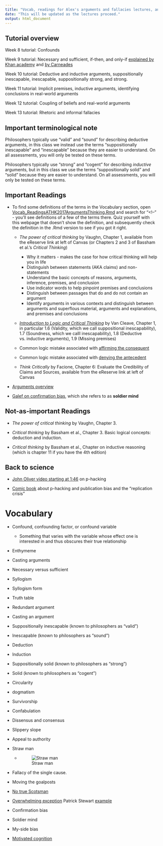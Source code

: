 ```yaml
---
title: "Vocab, readings for Alex's arguments and fallacies lectures, and associated tutorials"
date: "This will be updated as the lectures proceed."
output: html_document
---
```


## Tutorial overview

Week 8 tutorial: Confounds

Week 9 tutorial: Necessary and sufficient, if-then, and only-if [explained by Khan academy](https://www.khanacademy.org/test-prep/lsat/lsat-lessons/logic-toolbox-new/a/logic-toolbox--article--if-x-then-y--sufficiency-and-necessity) and [by Carneades](https://www.youtube.com/watch?v=ibjL90iY1d0)

Week 10 tutorial: Deductive and inductive arguments, suppositionally inescapable, inescapable, suppositionally strong, and strong.

Week 11 tutorial: Implicit premises, inductive arguments, identifying conclusions in real-world arguments

Week 12 tutorial: Coupling of beliefs and real-world arguments

Week 13 tutorial: Rhetoric and informal fallacies

## Important terminological note

Philosophers typically use "valid" and "sound" for describing deductive arguments, in this class we instead use the terms "suppositionally inescapable" and "inescapable" because they are easier to understand. On all assessments, you will only be tested on these terms.

Philosophers typically use "strong" and "cogent" for describing *inductive* arguments, but in this class we use the terms "suppositionally solid" and "solid" because they are easier to understand. On all assessments, you will only be tested on these terms.

## Important Readings

* To find some definitions of the terms in the Vocabulary section, open   [Vocab_ReadingsATHK2017ArgumentsThinking.Rmd](https://raw.githubusercontent.com/alexholcombe/teachingATHK/master/Vocab_ReadingsATHKArgumentsThinking.Rmd) and search for "\<!--" - you'll see definitions of a few of the terms there. 
Quiz yourself with this webpage that doesn't show the definition, and subsequently check the definition in the .Rmd version to see if you got it right.  

* *The power of critical thinking* by Vaughn, Chapter 1, available from the eReserve link at left of Canvas
(or Chapters 2 and 3 of Bassham et al.'s *Critical Thinking*)
  * Why it matters - makes the case for how critical thinking will help you in life
  * Distinguish between statements (AKA claims) and non-statements
  * Understand the basic concepts of reasons, arguments, inference, premises, and conclusion
  * Use indicator words to help pinpoint premises and conclusions
  * Distinguish between passages that do and do not contain an argument
  * Identify arguments in various contexts and distinguish between arguments and superflous material, arguments and explanations, and premises and conclusions

* [*Introduction to Logic and Critical Thinking*](https://open.umn.edu/opentextbooks/textbooks/introduction-to-logic-and-critical-thinking) by Van Cleave, Chapter 1, in particular 1.6 (Validity, which we call suppositional inescapability), 1.7 (Soundness, which we calll inescapability), 1.8 (Deductive vs. inductive arguments), 1.9 (Missing premises)

* Common logic mistake associated with [affirming the consequent](https://www.logicallyfallacious.com/tools/lp/Bo/LogicalFallacies/14/Affirming-the-Consequent)

* Common logic mistake associated with [denying the antecedent](https://www.logicallyfallacious.com/tools/lp/Bo/LogicalFallacies/77/Denying-the-Antecedent) 

* *Think Critically* by Facione, Chapter 6: Evaluate the Credibility of Claims and Sources, available from the eReserve link at left of Canvas

<!-- Critical Thinking, by Paul and Elder -->

* [Arguments overview](https://github.com/alexholcombe/teachingATHK/blob/master/ArgumentsOverview.docx?raw=true)

* [Galef on confirmation bias](http://ideas.ted.com/why-you-think-youre-right-even-when-youre-wrong/), which she refers to as **soldier mind**

## Not-as-important Readings

* *The power of critical thinking* by Vaughn, Chapter 3. 

* *Critical thinking* by Bassham et al., Chapter 3. Basic logical concepts: deduction and induction.

* *Critical thinking* by Bassham et al., Chapter on inductive reasoning (which is chapter 11 if you have the 4th edition)

## Back to science

* [John Oliver video starting at 1:46](https://youtu.be/0Rnq1NpHdmw?t=105) on p-hacking

* [Comic book](https://thenib.com/repeat-after-me/) about p-hacking and publication bias and the "replication crisis" 

# Vocabulary

* Confound, confounding factor, or confound variable <!-- Bruce: "Confounding factor is one that varies with both variables being considered and thus obscures their true relationship". Alex: In an experiment, a confound is something that is different for the different levels of the independent variable. Because it may affect the outcome variable, we don't know whether it is the confound or the independent variable causing any difference in the outcome variable. -->
    * Something that varies with the variable whose effect one is interested in and thus obscures their true relationship

* Enthymeme  <!-- From Greek "in-mind", because the full argument in the mind is not stated. Usually a condensed syllogism where one premise is not explicitly stated.
E.g., "Socrates is mortal because he's human." instead of the usual 
"All humans are mortal. 
Socrates is human. 
Therefore, Socrates is mortal."
-->
* Casting arguments  <!-- Finding and isolating or diagramming the conclusion, premises and logical structure of an argument, usually from natural text -->

* Necessary versus sufficient <!-- If A is necessary for B, every time you have B you have A. If A is sufficient for B, every time you have A you have B -->

* Syllogism <!-- A simple argument comprised of a conclusion drawn from two given premises. -->

* Syllogism form

* Truth table

* Redundant argument

* Casting an argument

* Suppositionally inescapable (known to philosophers as "valid")

* Inescapable (known to philosophers as "sound")

* Deduction

* Induction

* Suppositionally solid (known to philosophers as "strong")

* Solid (known to philosophers as "cogent")

* Circularity

* dogmatism

* Survivorship

* Confabulation

* Dissensus and consensus

* Slippery slope

* Appeal to authority
* Straw man
    * ![Straw man](imagesForRmd/strawMan.jpg)
* Fallacy of the single cause. 
<!-- This is related to the fallacy of denying the antecedent  -->
* Moving the goalposts
* [No true Scotsman](https://en.wikipedia.org/wiki/No_true_Scotsman)
<!-- No true Scotsman. An "ad hoc rescue" of a refuted generalization attempt-->
* [Overwhelming exception](https://en.wikipedia.org/wiki/Overwhelming_exception) Patrick Stewart [example](https://www.youtube.com/watch?v=ptfmAY6M6aA)
* Confirmation bias
* Soldier mind 
* My-side bias
<!-- Confirmation bias, soldier mind, and my-side bias are practically synonyms -->
* [Motivated cognition](https://alexholcombe.github.io/teachingATHK/readings/motivatedCognition.html)

